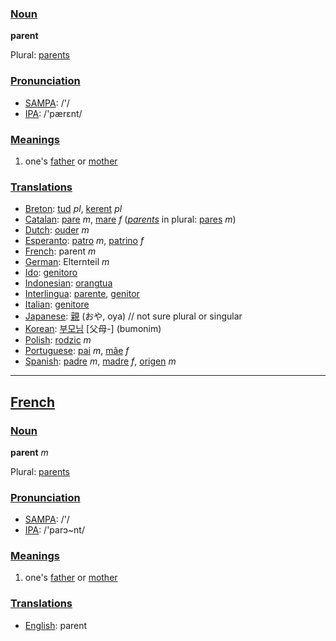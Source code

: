 ===[[Noun]]===

'''parent'''

Plural: [[parents]]

===[[Pronunciation]]===
*[[w:SAMPA|SAMPA]]: /'/
*[[w:IPA|IPA]]: /'pærεnt/

===[[Meaning]]s===

#one's [[father]] or [[mother]]

===[[Translation]]s===
*[[Breton]]: [[tud]] ''pl'', [[kerent]] ''pl''
*[[Catalan]]: [[pare]] ''m'', [[mare]] ''f'' (''[[parents]]'' in plural: [[pares]] ''m'')
*[[Dutch]]: [[ouder]] ''m''
*[[Esperanto]]: [[patro]] ''m'', [[patrino]] ''f''
*[[French]]: parent ''m''
*[[German]]: Elternteil ''m''
*[[Ido]]: [[genitoro]]
*[[Indonesian]]: [[orangtua]]
*[[Interlingua]]: [[parente]], [[genitor]]
*[[Italian]]: [[genitore]]
*[[Japanese]]: [[親]] (おや, oya)  // not sure plural or singular
*[[Korean]]: [[부모님]] [父母-] (bumonim)
*[[Polish]]: [[rodzic]] ''m''
*[[Portuguese]]: [[pai]] ''m'', [[mãe]] ''f''
*[[Spanish]]: [[padre]] ''m'', [[madre]] ''f'', [[origen]] ''m''

----

==[[French]]==

===[[Noun]]===

'''parent''' ''m''

Plural: [[parents]]

===[[Pronunciation]]===
*[[w:SAMPA|SAMPA]]: /'/
*[[w:IPA|IPA]]: /'parɔ~nt/

===[[Meaning]]s===

#one's [[father]] or [[mother]]

===[[Translation]]s===
*[[English]]: parent